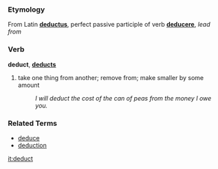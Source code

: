 ===Etymology===
From Latin '''[[deductus]]''', perfect passive participle of verb '''[[deducere]]''', ''lead from''

===Verb===
'''deduct''', '''[[deducts]]'''

# take one thing from another; remove from; make smaller by some amount
#: ''I will deduct the cost of the can of peas from the money I owe you.''

===Related Terms===
*[[deduce]]
*[[deduction]]

[[it:deduct]]